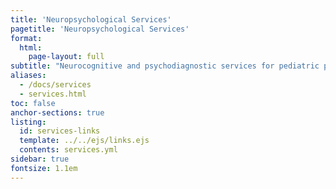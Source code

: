 ```yaml
---
title: 'Neuropsychological Services'
pagetitle: 'Neuropsychological Services'
format:
  html:
    page-layout: full
subtitle: "Neurocognitive and psychodiagnostic services for pediatric populations, forensic and medicolegal cases, and young adult services."
aliases:
  - /docs/services
  - services.html
toc: false
anchor-sections: true
listing:
  id: services-links
  template: ../../ejs/links.ejs
  contents: services.yml
sidebar: true
fontsize: 1.1em
---
```


::: {#services-links .column-screen-inset-right style="max-width: 850px;"}
:::



